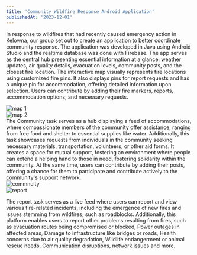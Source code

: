 ```yaml
---
title: 'Community Wildfire Response Android Application'
publishedAt: '2023-12-01'
---
```


In response to wildfires that had recently caused emergency action in Kelowna, our group set out to create an application to better coordinate community response. The application was developed in Java using Android Studio and the realtime database was done with Firebase.
The app serves as the central hub presenting essential information at a glance: weather updates, air quality details, evacuation levels, community posts, and the closest fire location.
The interactive map visually represents fire locations using customized fire pins. It also displays pins for report requests and has a unique pin for accommodation, offering detailed information upon selection. Users can contribute by adding their fire markers, reports, accommodation options, and necessary requests.

<div className="flex">
  <div className="mr-4">
    <Image
      src="/wf1.jpg"
      alt="map 1"
      width={300}
      height={200}
      objectFit="cover"
    />
  </div>
  <div>
    <Image
      src="/wf2.jpg"
      alt="map 2"
      width={300}
      height={200}
      objectFit="cover"
    />
  </div>
</div>
The Community task serves as a hub displaying a feed of accommodations, where compassionate members of the community offer assistance, ranging from free food and shelter to essential supplies like water. Additionally, this task showcases requests from individuals in the community seeking necessary materials, transportation, volunteers, or other aid forms. It creates a space for mutual support, fostering an environment where people can extend a helping hand to those in need, fostering solidarity within the community. At the same time, users can contribute by adding their posts, offering a chance for them to participate and contribute actively to the community's support network.

<div className="flex">
  <div className="mr-4">
    <Image
      src="/wf3.jpg"
      alt="commnuity"
      width={300}
      height={200}
      objectFit="cover"
    />
  </div>
  <div>
    <Image
      src="/wf4.jpg"
      alt="report"
      width={300}
      height={200}
      objectFit="cover"
    />
  </div>
</div>

The report task serves as a live feed where users can report and view various fire-related incidents, including the emergence of new fires and issues stemming from wildfires, such as roadblocks. Additionally, this platform enables users to report other problems resulting from fires, such as evacuation routes being compromised or blocked, Power outages in affected areas, Damage to infrastructure like bridges or roads, Health concerns due to air quality degradation, Wildlife endangerment or animal rescue needs, Communication disruptions, network issues and more.